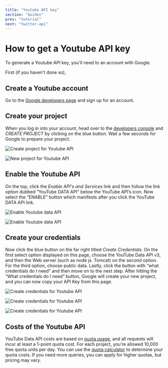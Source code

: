 ```yaml
---
title: "Youtube API key"
section: "Guides"
prev: "tutorial"
next: "twitter-api"
---
```


# How to get a Youtube API key

To generate a Youtube API key, you'll need to an account with Google.

First (if you haven't done so),

## Create a Youtube account

Go to the [Google developers page](https://developers.google.com/) and sign up for an account.

## Create your project

When you log in into your account, head over to the [developers console](https://console.developers.google.com/project) and _CREATE PROJECT_ by clicking on the blue button. Wait a few seconds for Google to prepare your project.

![Create project for Youtube API](../assets/youtube-api-create-project.png "Youtube API create project")

![New project for Youtube API](../assets/youtube-api-new-project.png "Youtube API new project")

## Enable the Youtube API

On the top, click the _Enable API's and Services_ link and then follow the link option dubbed “YouTube DATA API” below the YouTube API’s icon. Now select the “ENABLE” button which manifests after you click the YouTube DATA API link.

![Enable Youtube data API](../assets/youtube-api-enable.png "Enable Youtube data API")

![Enable Youtube data API](../assets/youtube-api-enable2.png "Enable Youtube data API")

## Create your credentials

Now click the blue button on the far right titled _Create Credentials_. On the first select option displayed on this page, choose the YouTube Data API v3, and then the Web server (such as node js. Tomcat) on the second option. For the third option, choose public data. Lastly, click the button with “what credentials do I need” and then move on to the next step. After hitting the “What credentials do I need” button, Google will create your new project, and you can now copy your API Key from this page.

![Create credentials for Youtube API](../assets/youtube-api-create-credentials.png "Create Youtube API credentials")

![Create credentials for Youtube API](../assets/youtube-api-create-credentials2.png "Create Youtube API credentials")

![Create credentials for Youtube API](../assets/youtube-api-create-credentials3.png "Create Youtube API credentials")

## Costs of the Youtube API

YouTube Data API costs are based on [quota usage](https://developers.google.com/youtube/v3/getting-started), and all requests will incur at least a 1-point quota cost. For each project, you’re allowed 10,000 free quota units per day. You can use the [quota calculator](https://developers.google.com/youtube/v3/determine_quota_cost) to determine your quota costs. If you need more queries, you can apply for higher quotas, but pricing may vary.
